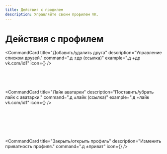 ```yaml
---
title: Действия с профилем
description: Управляйте своим профилем VK.
---
```



# Действия с профилем <User className="inline-block h-5 w-5 text-indigo-300" />

<CommandCard
  title="Добавить/удалить друга"
  description="Управление списком друзей."
  command=".д ±др (ссылка)"
  example=".д +др vk.com/id1"
  icon={<User className="h-5 w-5 text-indigo-300" />}
/>

<br />

<CommandCard
  title="Чёрный список"
  description="Добавить/убрать из ЧС."
  command=".д ±чс (ссылка)"
  example=".д -чс vk.com/id1"
/>

<br />

<CommandCard
  title="Лайк аватарки"
  description="Поставить/убрать лайк с аватарки."
  command=".д ±лайк (ссылка)"
  example=".д +лайк vk.com/id1"
  icon={<Heart className="h-5 w-5 text-indigo-300" />}
/>

<br />

<CommandCard
  title="Написать в ЛС"
  description="Отправить сообщение в личку."
  command=".д влс (ссылка)"
  newLine="(текст)"
  example=".д влс vk.com/id1"
  exampleSecond="Привет"
/>

<br />

<CommandCard
  title="Публикация поста"
  description="Опубликовать пост на стене."
  command=".д опубликовать"
  newLine="(текст)"
  example=".д опубликовать"
  exampleSecond="Всем привет"
/>

<br />

<CommandCard
  title="Закрыть/открыть профиль"
  description="Изменить приватность профиля."
  command=".д ±приват"
  icon={<Lock className="h-5 w-5 text-indigo-300" />}
/>
